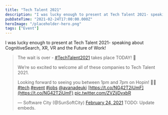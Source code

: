 ```yaml
---
title: "Tech Talent 2021"
description: "I was lucky enough to present at Tech Talent 2021- speaking about CognitiveSearch, XR, VR and the Future of Work!  > The wait is over - #TechTalent2021 [https://twitter.com/hashtag/TechTalent2021?src=hash&ref_src=twsrc%5Etfw] takes place TODAY! 🎉  We’re so excited to welcome all of these companies to Tech Talent 2021"
pubDateTime: "2021-02-24T17:00:00.000Z"
heroImage: "/placeholder-hero.png"
tags: ["Event"]
---
```


I was lucky enough to present at Tech Talent 2021- speaking about CognitiveSearch, XR, VR and the Future of Work!

> The wait is over - [#TechTalent2021](https://twitter.com/hashtag/TechTalent2021?src=hash&ref_src=twsrc%5Etfw) takes place TODAY! 🎉
>
> We’re so excited to welcome all of these companies to Tech Talent 2021.
>
> Looking forward to seeing you between 1pm and 7pm on Hopin! 👩‍💻[#tech](https://twitter.com/hashtag/tech?src=hash&ref_src=twsrc%5Etfw) [#event](https://twitter.com/hashtag/event?src=hash&ref_src=twsrc%5Etfw) [#jobs](https://twitter.com/hashtag/jobs?src=hash&ref_src=twsrc%5Etfw) [@avanadeuki](https://twitter.com/avanadeuki?ref_src=twsrc%5Etfw) [https://t.co/NG42T2iUmF](https://t.co/NG42T2iUmF) [pic.twitter.com/ZVZjjDvxbR](https://t.co/ZVZjjDvxbR)
>
> — Software City (@SunSoftCity) [February 24, 2021](https://twitter.com/SunSoftCity/status/1364485287355768832?ref_src=twsrc%5Etfw)
> TODO: Update embeds.
